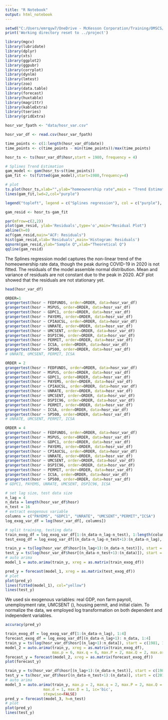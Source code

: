 ```yaml
---
title: "R Notebook"
output: html_notebook
---
```


```r
setwd("C:/Users/emrqyw7/OneDrive - McKesson Corporation/Training/OMSCS/tsa/tsa_code/project")
print('Working directory reset to ../project')
```
```r
library(mgcv)
library(lubridate)
library(dplyr)
library(xts)
library(ggplot2)
library(ggpubr)
library(corrplot)
library(dynlm)
library(lmtest)
library(zoo)
library(data.table)
library(forecast)
library(huxtable)
library(magrittr)
library(kableExtra)
library(tseries)
library(gridExtra)

```
```r
hosr_var_fpath <- "data/hosr_var.csv"

hosr_var_df <- read.csv(hosr_var_fpath)
```
```r
time_points <- c(1:length(hosr_var_df$date))
time_points <- c(time_points - min(time_points))/max(time_points)

hosr_ts <- ts(hosr_var_df$hosr,start = 1980, frequency = 4)

# Splines Trend Estimation
gam_model <- gam(hosr_ts~s(time_points))
gam_fit <- ts(fitted(gam_model),start=1980,frequency=4)

# plot
ts.plot(hosr_ts,xlab="",ylab="homeownership rate",main = "Trend Estimation with Benchmark model")
lines(gam_fit,lwd=2,col="purple")

legend("topleft", legend = c("Splines regression"), col = c("purple"), lwd = 2)
```

```r
gam_resid <- hosr_ts-gam_fit

par(mfrow=c(2,2))
plot(gam_resid, ylab='Residuals',type='o',main="Residual Plot")
abline(h=0)
acf(gam_resid,main="ACF: Residuals")
hist(gam_resid,xlab='Residuals',main='Histogram: Residuals')
qqnorm(gam_resid,ylab="Sample Q",xlab="Theoretical Q")
qqline(gam_resid)
```
The Splines regression model captures the non-linear trend of the homeownership rate data, though the peak during COVID-19 in 2020 is not fitted. The residuals of the model assemble normal distribution. Mean and variance of residuals are not constant due to the peak in 2020. ACF plot showed that the residuals are not stationary yet.
```r
head(hosr_var_df)
```
```r
ORDER=1
grangertest(hosr ~ FEDFUNDS, order=ORDER, data=hosr_var_df)
grangertest(hosr ~ MSPUS, order=ORDER, data=hosr_var_df)
grangertest(hosr ~ GDPC1, order=ORDER, data=hosr_var_df)
grangertest(hosr ~ PAYEMS, order=ORDER, data=hosr_var_df)
grangertest(hosr ~ CPIAUCSL, order=ORDER, data=hosr_var_df)
grangertest(hosr ~ UNRATE, order=ORDER, data=hosr_var_df)
grangertest(hosr ~ UMCSENT, order=ORDER, data=hosr_var_df)
grangertest(hosr ~ DSPIC96, order=ORDER, data=hosr_var_df)
grangertest(hosr ~ PERMIT, order=ORDER, data=hosr_var_df)
grangertest(hosr ~ ICSA, order=ORDER, data=hosr_var_df)
grangertest(hosr ~ SP500, order=ORDER, data=hosr_var_df)
# UNRATE, UMCSENT, PERMIT, ICSA
```
```r
ORDER = 2
grangertest(hosr ~ FEDFUNDS, order=ORDER, data=hosr_var_df)
grangertest(hosr ~ MSPUS, order=ORDER, data=hosr_var_df)
grangertest(hosr ~ GDPC1, order=ORDER, data=hosr_var_df)
grangertest(hosr ~ PAYEMS, order=ORDER, data=hosr_var_df)
grangertest(hosr ~ CPIAUCSL, order=ORDER, data=hosr_var_df)
grangertest(hosr ~ UNRATE, order=ORDER, data=hosr_var_df)
grangertest(hosr ~ UMCSENT, order=ORDER, data=hosr_var_df)
grangertest(hosr ~ DSPIC96, order=ORDER, data=hosr_var_df)
grangertest(hosr ~ PERMIT, order=ORDER, data=hosr_var_df)
grangertest(hosr ~ ICSA, order=ORDER, data=hosr_var_df)
grangertest(hosr ~ SP500, order=ORDER, data=hosr_var_df)
# UNRATE, UMCSENT, PERMIT, ICSA
```
```r
ORDER = 4
grangertest(hosr ~ FEDFUNDS, order=ORDER, data=hosr_var_df)
grangertest(hosr ~ MSPUS, order=ORDER, data=hosr_var_df)
grangertest(hosr ~ GDPC1, order=ORDER, data=hosr_var_df)
grangertest(hosr ~ PAYEMS, order=ORDER, data=hosr_var_df)
grangertest(hosr ~ CPIAUCSL, order=ORDER, data=hosr_var_df)
grangertest(hosr ~ UNRATE, order=ORDER, data=hosr_var_df)
grangertest(hosr ~ UMCSENT, order=ORDER, data=hosr_var_df)
grangertest(hosr ~ DSPIC96, order=ORDER, data=hosr_var_df)
grangertest(hosr ~ PERMIT, order=ORDER, data=hosr_var_df)
grangertest(hosr ~ ICSA, order=ORDER, data=hosr_var_df)
grangertest(hosr ~ SP500, order=ORDER, data=hosr_var_df)
# GDPC1, PAYEMS, UNRATE, UMCSENT, DSPIC96, ICSA
```
```r
# set lag size, test data size
n_lag = 4
n_data = length(hosr_var_df$hosr)
n_test = 16
# extract exogenous variable
columns = c("PAYEMS", "GDPC1", "UNRATE", "UMCSENT","PERMIT","ICSA")
log_exog_var_df = log(hosr_var_df[, columns])
```
```r
# split training, testing data
train_exog_df = log_exog_var_df[1:(n_data-n_lag-n_test), 1:length(columns)]
test_exog_df = log_exog_var_df[(n_data-n_lag-n_test+1):(n_data-n_lag), 1:length(columns)]

train_y = ts(log(hosr_var_df$hosr[(n_lag+1):(n_data-n_test)]), start = c(1981, 1, 1), frequency=4)
test_y = ts(log(hosr_var_df$hosr[(n_data-n_test+1):(n_data)]), start = c(2017, 4, 1), frequency=4)
# auto arima
model_1 = auto.arima(train_y, xreg = as.matrix(train_exog_df))

pred_y = forecast(model_1, xreg = as.matrix(test_exog_df))
# plot
plot(pred_y)
lines(fitted(model_1), col="yellow")
lines(test_y)
```
We used six exogenous variables: real GDP, non farm payroll, unemployment rate, UMCSENT (), housing permit, and initial claim. To normalize the data, we employed log transformation on both dependent and independent variables.
```r
accuracy(pred_y)
```
```r
train_exog_df = log_exog_var_df[1:(n_data-n_lag), 1:4]
forecast_exog_df = log_exog_var_df[(n_data-n_lag+1): n_data, 1:4]
train_y = ts(log(hosr_var_df$hosr[(n_lag+1):n_data]), start = c(1981, 1, 1), frequency=4)
model_2 = auto.arima(train_y, xreg = as.matrix(train_exog_df),
                     max.p = 6, max.q = 6, max.P = 2, max.Q = 2, max.order = 8, ic='aicc')
forecast_y = forecast(model_2, xreg = as.matrix(forecast_exog_df))
plot(forecast_y)
```
```r
train_y = ts(hosr_var_df$hosr[(n_lag+1):(n_data-n_test)], start = c(1981, 1, 1), frequency=4)
test_y = ts(hosr_var_df$hosr[(n_data-n_test+1):(n_data)], start = c(2014, 4, 1), frequency=4)
# auto arima
model_3 = auto.arima(train_y, max.p = 2, max.q = 2, max.P = 2, max.Q = 2, max.order = 6,
                 max.d = 1, max.D = 1, ic='bic',
                 stepwise=FALSE)
pred_y = forecast(model_3, h=n_test)
# plot
plot(pred_y)
lines(test_y)
```
